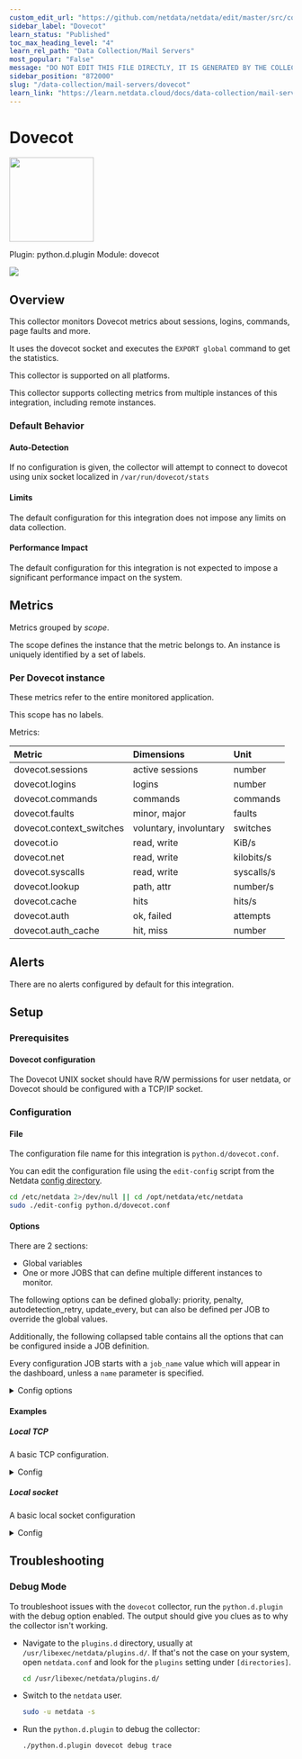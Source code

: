 ```yaml
---
custom_edit_url: "https://github.com/netdata/netdata/edit/master/src/collectors/python.d.plugin/dovecot/metadata.yaml"
sidebar_label: "Dovecot"
learn_status: "Published"
toc_max_heading_level: "4"
learn_rel_path: "Data Collection/Mail Servers"
most_popular: "False"
message: "DO NOT EDIT THIS FILE DIRECTLY, IT IS GENERATED BY THE COLLECTOR'S metadata.yaml FILE"
sidebar_position: "872000"
slug: "/data-collection/mail-servers/dovecot"
learn_link: "https://learn.netdata.cloud/docs/data-collection/mail-servers/dovecot"
---
```



# Dovecot


<img src="https://netdata.cloud/img/dovecot.svg" width="150"/>


Plugin: python.d.plugin
Module: dovecot

<img src="https://img.shields.io/badge/maintained%20by-Netdata-%2300ab44" />

## Overview

This collector monitors Dovecot metrics about sessions, logins, commands, page faults and more.

It uses the dovecot socket and executes the `EXPORT global` command to get the statistics.

This collector is supported on all platforms.

This collector supports collecting metrics from multiple instances of this integration, including remote instances.


### Default Behavior

#### Auto-Detection

If no configuration is given, the collector will attempt to connect to dovecot using unix socket localized in `/var/run/dovecot/stats`

#### Limits

The default configuration for this integration does not impose any limits on data collection.

#### Performance Impact

The default configuration for this integration is not expected to impose a significant performance impact on the system.


## Metrics

Metrics grouped by *scope*.

The scope defines the instance that the metric belongs to. An instance is uniquely identified by a set of labels.



### Per Dovecot instance

These metrics refer to the entire monitored application.

This scope has no labels.

Metrics:

| Metric | Dimensions | Unit |
|:------|:----------|:----|
| dovecot.sessions | active sessions | number |
| dovecot.logins | logins | number |
| dovecot.commands | commands | commands |
| dovecot.faults | minor, major | faults |
| dovecot.context_switches | voluntary, involuntary | switches |
| dovecot.io | read, write | KiB/s |
| dovecot.net | read, write | kilobits/s |
| dovecot.syscalls | read, write | syscalls/s |
| dovecot.lookup | path, attr | number/s |
| dovecot.cache | hits | hits/s |
| dovecot.auth | ok, failed | attempts |
| dovecot.auth_cache | hit, miss | number |



## Alerts

There are no alerts configured by default for this integration.


## Setup

### Prerequisites

#### Dovecot configuration

The Dovecot UNIX socket should have R/W permissions for user netdata, or Dovecot should be configured with a TCP/IP socket.


### Configuration

#### File

The configuration file name for this integration is `python.d/dovecot.conf`.


You can edit the configuration file using the `edit-config` script from the
Netdata [config directory](/docs/netdata-agent/configuration#the-netdata-config-directory).

```bash
cd /etc/netdata 2>/dev/null || cd /opt/netdata/etc/netdata
sudo ./edit-config python.d/dovecot.conf
```
#### Options

There are 2 sections:

* Global variables
* One or more JOBS that can define multiple different instances to monitor.

The following options can be defined globally: priority, penalty, autodetection_retry, update_every, but can also be defined per JOB to override the global values.

Additionally, the following collapsed table contains all the options that can be configured inside a JOB definition.

Every configuration JOB starts with a `job_name` value which will appear in the dashboard, unless a `name` parameter is specified.


<details><summary>Config options</summary>

| Name | Description | Default | Required |
|:----|:-----------|:-------|:--------:|
| update_every | Sets the default data collection frequency. | 5 | no |
| priority | Controls the order of charts at the netdata dashboard. | 60000 | no |
| autodetection_retry | Sets the job re-check interval in seconds. | 0 | no |
| penalty | Indicates whether to apply penalty to update_every in case of failures. | yes | no |
| name | Job name. This value will overwrite the `job_name` value. JOBS with the same name are mutually exclusive. Only one of them will be allowed running at any time. This allows autodetection to try several alternatives and pick the one that works. |  | no |
| socket | Use this socket to communicate with Devcot | /var/run/dovecot/stats | no |
| host | Instead of using a socket, you can point the collector to an ip for devcot statistics. |  | no |
| port | Used in combination with host, configures the port devcot listens to. |  | no |

</details>

#### Examples

##### Local TCP

A basic TCP configuration.

<details><summary>Config</summary>

```yaml
localtcpip:
 name: 'local'
 host: '127.0.0.1'
 port: 24242

```
</details>

##### Local socket

A basic local socket configuration

<details><summary>Config</summary>

```yaml
localsocket:
 name: 'local'
 socket: '/var/run/dovecot/stats'

```
</details>



## Troubleshooting

### Debug Mode

To troubleshoot issues with the `dovecot` collector, run the `python.d.plugin` with the debug option enabled. The output
should give you clues as to why the collector isn't working.

- Navigate to the `plugins.d` directory, usually at `/usr/libexec/netdata/plugins.d/`. If that's not the case on
  your system, open `netdata.conf` and look for the `plugins` setting under `[directories]`.

  ```bash
  cd /usr/libexec/netdata/plugins.d/
  ```

- Switch to the `netdata` user.

  ```bash
  sudo -u netdata -s
  ```

- Run the `python.d.plugin` to debug the collector:

  ```bash
  ./python.d.plugin dovecot debug trace
  ```


